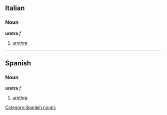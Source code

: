 ==Italian==
===Noun===
'''uretra''' ''f''

# [[urethra]]

----
== Spanish ==
=== Noun ===
'''uretra''' ''f''
# [[urethra]]

[[Category:Spanish nouns]]